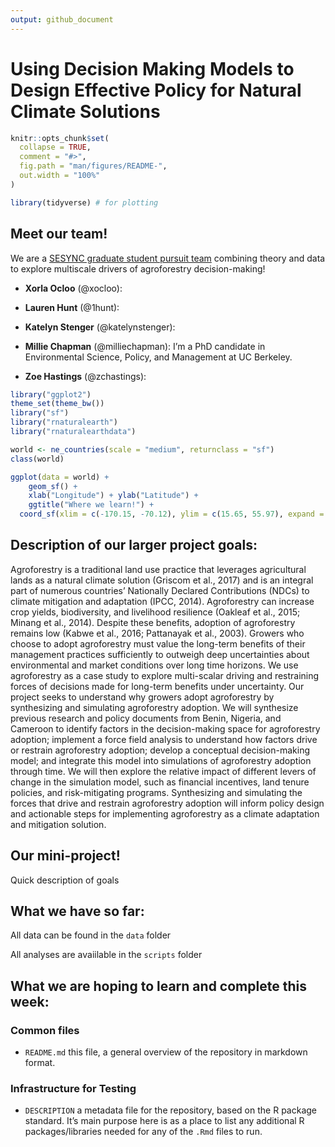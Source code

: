 ```yaml
---
output: github_document
---
```


# Using Decision Making Models to Design Effective Policy for Natural Climate Solutions

```r
knitr::opts_chunk$set(
  collapse = TRUE,
  comment = "#>",
  fig.path = "man/figures/README-",
  out.width = "100%"
)
```

```r
library(tidyverse) # for plotting
```

## Meet our team!

We are a [SESYNC graduate student pursuit team](https://www.sesync.org/project/graduate-pursuits-request-for-proposals/using-decision-making-models-to-design-effective) combining theory and data to explore multiscale drivers of agroforestry decision-making! 

- **Xorla Ocloo** (@xocloo): 

- **Lauren Hunt** (@1hunt):

- **Katelyn Stenger** (@katelynstenger): 

- **Millie Chapman** (@milliechapman): I'm a PhD candidate in Environmental Science, Policy, and Management at UC Berkeley.

- **Zoe Hastings** (@zchastings): 

```r
library("ggplot2")
theme_set(theme_bw())
library("sf")
library("rnaturalearth")
library("rnaturalearthdata")

world <- ne_countries(scale = "medium", returnclass = "sf")
class(world)
```

```r
ggplot(data = world) +
    geom_sf() +
    xlab("Longitude") + ylab("Latitude") +
    ggtitle("Where we learn!") +
  coord_sf(xlim = c(-170.15, -70.12), ylim = c(15.65, 55.97), expand = FALSE)
```

## Description of our larger project goals:
Agroforestry is a traditional land use practice that leverages agricultural lands as a natural climate solution (Griscom et al., 2017) and is an integral part of numerous countries’ Nationally Declared Contributions (NDCs) to climate mitigation and adaptation (IPCC, 2014). Agroforestry can increase crop yields, biodiversity, and livelihood resilience (Oakleaf et al., 2015; Minang et al., 2014). Despite these benefits, adoption of agroforestry remains low (Kabwe et al., 2016; Pattanayak et al., 2003). Growers who choose to adopt agroforestry must value the long-term benefits of their management practices sufficiently to outweigh deep uncertainties about environmental and market conditions over long time horizons. We use agroforestry as a case study to explore multi-scalar driving and restraining forces of decisions made for long-term benefits under uncertainty. Our project seeks to understand why growers adopt agroforestry by synthesizing and simulating agroforestry adoption. We will synthesize previous research and policy documents from Benin, Nigeria, and Cameroon to identify factors in the decision-making space for agroforestry adoption; implement a force field analysis to understand how factors drive or restrain agroforestry adoption; develop a conceptual decision-making model; and integrate this model into simulations of agroforestry adoption through time. We will then explore the relative impact of different levers of change in the simulation model, such as financial incentives, land tenure policies, and risk-mitigating programs. Synthesizing and simulating the forces that drive and restrain agroforestry adoption will inform policy design and actionable steps for implementing agroforestry as a climate adaptation and mitigation solution.

## Our mini-project!
Quick description of goals

## What we have so far:
All data can be found in the `data` folder

All analyses are avaiilable in the `scripts` folder

## What we are hoping to learn and complete this week:

### Common files

- `README.md` this file, a general overview of the repository in markdown format.  

### Infrastructure for Testing

- `DESCRIPTION` a metadata file for the repository, based on the R package standard. It's main purpose here is as a place to list any additional R packages/libraries needed for any of the `.Rmd` files to run.
